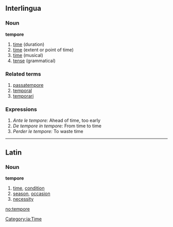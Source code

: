 ==Interlingua ==
===Noun===
'''tempore'''
# [[time]] (duration)
# [[time]] (extent or point of time)
# [[time]] (musical)
# [[tense]] (grammatical)

===Related terms===
#[[passatempore]]
#[[temporal]]
#[[temporari]]

===Expressions===
#''Ante le tempore:'' Ahead of time, too early
#''De tempore in tempore:'' From time to time
#''Perder le tempore:'' To waste time

[[Category:ia:Time]]

----

==Latin==
===Noun===
'''tempore'''
# [[time]], [[condition]]
# [[season]], [[occasion]]
# [[necessity]]

[[no:tempore]]